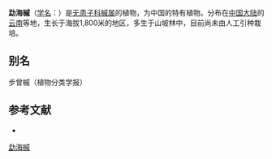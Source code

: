 {{Speciesbox
| name = 勐海槭
| status = 
| status_system = 
| image =
| genus = Acer
| species = huianum
| authority = Fang et Hsieh
}}

'''勐海槭'''（[[学名|学名]]：{{lang|la|''Acer huianum''}}）是[[无患子科|无患子科]][[槭属|槭属]]的植物，为中国的特有植物。分布在[[中国大陆|中国大陆]]的[[云南|云南]]等地，生长于海拔1,800米的地区，多生于山坡林中，目前尚未由人工引种栽培。

== 别名 ==
步曾槭（植物分类学报）

== 参考文献 ==
<div class="references-small">
* {{cite web| url =http://www.bioinfo.cn/db05/KmzwSpecies.php?action=view&id=828| title =勐海槭| work =《中国高等植物数据库全库》| publisher =中国科学院微生物研究所| author =昆明植物研究所| accessdate =2009-02-21| deadurl =yes| archiveurl =https://web.archive.org/web/20160305064924/http://www.bioinfo.cn/db05/KmzwSpecies.php?action=view&id=828| archivedate =2016-03-05}}
</div>
{{Taxonbar|from=Q6852152}}

[[Category:枫属|勐海槭]]


{{植物小作品}}